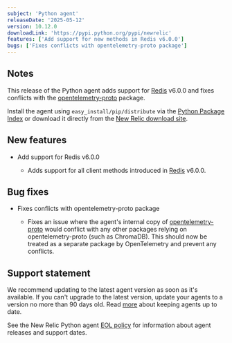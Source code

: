 ```yaml
---
subject: 'Python agent'
releaseDate: '2025-05-12'
version: 10.12.0
downloadLink: 'https://pypi.python.org/pypi/newrelic'
features: ['Add support for new methods in Redis v6.0.0']
bugs: ['Fixes conflicts with opentelemetry-proto package']
---
```


## Notes

This release of the Python agent adds support for [Redis](https://pypi.org/project/redis/) v6.0.0 and fixes conflicts with the [opentelemetry-proto](https://pypi.org/project/opentelemetry-proto/) package.

Install the agent using `easy_install/pip/distribute` via the [Python Package Index](https://pypi.python.org/pypi/newrelic) or download it directly from the [New Relic download site](https://download.newrelic.com/python_agent/release).

## New features

* Add support for Redis v6.0.0

  * Adds support for all client methods introduced in [Redis](https://pypi.org/project/redis/) v6.0.0.

## Bug fixes

* Fixes conflicts with opentelemetry-proto package

  * Fixes an issue where the agent's internal copy of [opentelemetry-proto](https://pypi.org/project/opentelemetry-proto/) would conflict with any other packages relying on opentelemetry-proto (such as ChromaDB). This should now be treated as a separate package by OpenTelemetry and prevent any conflicts.

## Support statement

We recommend updating to the latest agent version as soon as it's available. If you can't upgrade to the latest version, update your agents to a version no more than 90 days old. Read [more](/docs/new-relic-solutions/new-relic-one/install-configure/update-new-relic-agent/) about keeping agents up to date.

See the New Relic Python agent [EOL policy](/docs/apm/agents/python-agent/getting-started/python-agent-eol-policy/) for information about agent releases and support dates.
